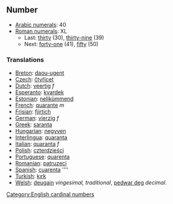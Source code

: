 ==Number==

*[[w:Arabic numerals|Arabic numerals]]: 40
*[[w:Roman numerals|Roman numerals]]: XL
**Last: [[thirty]] (30), [[thirty-nine]] (39)
**Next: [[forty-one]] (41), [[fifty]] (50)

===Translations===

*[[Breton]]: [[daou-ugent]]
*[[Czech]]: [[čtyřicet]]
*[[Dutch]]: [[veertig]] ''f''
*[[Esperanto]]: [[kvardek]]
*[[Estonian]]: [[nelikümmend]]
*[[French]]: [[quarante]] ''m''
*[[Frisian]]: [[fjirtich]]
*[[German]]: [[vierzig]] ''f''
*[[Greek]]: [[saranta]]
*[[Hungarian]]: [[negyven]]
*[[Interlingua]]: [[quaranta]]
*[[Italian]]: [[quaranta]] ''f''
*[[Polish]]: [[czterdzieści]]
*[[Portuguese]]: [[quarenta]]
*[[Romanian]]: [[patruzeci]]
*[[Spanish]]: [[cuarenta]] ''''
*[[Turkish]]: [[kırk]]
*[[Welsh]]: [[deugain]] ''vingesimal, traditional'', [[pedwar deg]] ''decimal''.

[[Category:English cardinal numbers]]